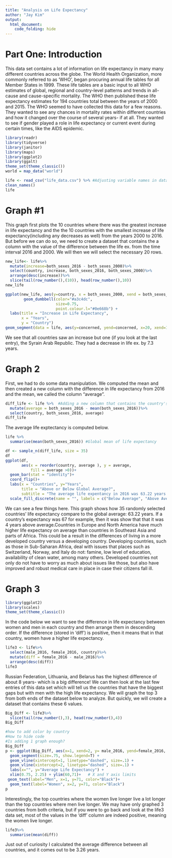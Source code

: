 ```yaml
---
title: "Analysis on Life Expectancy"
author: "Jay Kim"
output: 
  html_document:
    code_folding: hide
--- 
```


# Part One: Introduction
This data set contains a lot of information on life expectancy in many many different countries across the globe. The World Health Organization, more commonly referred to as 'WHO', began procuring annual life tables for all Member States in 1999. These life tables are a basic input to all WHO estimates of global, regional and country-level patterns and trends in all-cause and cause-specific mortality. The WHO then published these life expectancy estimates for 194 countries total between the years of 2000 and 2015. The WHO seemed to have collected this data for a few reasons. They wanted to see any chances in mortality rates within different countries and how it changed over the course of several years- if at all. They wanted to see if gender played a role in life expectancy or current event during certain times, like the AIDS epidemic. 

```r
library(readr)
library(tidyverse)
library(janitor)
library(maps)
library(ggplot2)
library(ggalt)
theme_set(theme_classic())
world = map_data("world")
```
```r
life <- read_csv("life_data.csv") %>% #Adjusting variable names in data set
clean_names()
life
```

# Graph #1
This graph first plots the 10 countries where there was the greatest increase in life expectancy and the the 10 countries with the smallest increase of life expectancy(including any decreases as well) from the years 2000 to 2016. But before we can do so, we need to create a dataset that contains the a column with the value of the difference between the life ex. from the time interval 2016 and 2000. We will then we will select the necessary 20 rows. 
```r
new_life<- life%>%
  mutate(increase=both_sexes_2016 - both_sexes_2000)%>%
  select(country, increase, both_sexes_2016, both_sexes_2000)%>%
  arrange(desc(increase))%>%
  slice(tail(row_number(),(10)), head(row_number(),10))
new_life
```

```r
ggplot(new_life, aes(y=country, x = both_sexes_2000, xend = both_sexes_2016)) + 
        geom_dumbbell(color="#a3c4dc", 
                      size=0.75, 
                      point.colour.l="#0e668b") +
  labs(title = "Increase in Life Expectancy", 
       x = "Years",
       y = "Country")
geom_segment(data = life, aes(y=concerned, yend=concerned, x=20, xend=100), color="#b2b2b2", size=0.15)
```
We see that all countries saw an increase but one (if you look at the last entry), the Syrain Arab Republic. They had a decrease in life ex. by 7.3 years. 


# Graph 2
First, we had to do some data manipulation. We computed the mean and then created a new column with the difference in life expectancy from 2016 and the mean, we called the column "average".
```r
diff_life <- life %>%  #Adding a new column that contains the country's deviation in life expectancy from the global average
  mutate(average = both_sexes_2016 - mean(both_sexes_2016))%>%
  select(country, both_sexes_2016, average)
diff_life
```
The average life exptectancy is computed below.
```r
life %>%
  summarise(mean(both_sexes_2016)) #Global mean of life expectancy
```

```r
df <- sample_n(diff_life, size = 35)
df
ggplot(df, 
       aes(x = reorder(country, average ), y = average,
           fill = average >0))+
  geom_bar(stat = "identity")+
  coord_flip()+
  labs(x = "Countries", y="Years",
       title = "Above or Below Global Average?",
       subtitle = "The average life expentancy in 2016 was 63.22 years ")+
  scale_fill_discrete(name = "", labels = c("Below Average", "Above Avergae"))
```
We can see a few things here. This graph shows how 35 randomly selected countries' life expectancy compare to the global average: 63.22 years. If a country's expectancy was 67 for example, then it was show that that it was 4 years above average.Countries in Europe and North America have much higher life expectancy on average than countries in Southeast Asia and parts of Africa. This could be a result in the differences of living in a more developed country versus a developing country. Developing countries, such as those in Sub-Saharan Africa, deal with issues that places such as Switzerland, Norway, and Italy do not: famine, low level of education, availability of clean water, among many others. Developed countries not only do not have to worry as much about issues like those, but also have improved and robust medical care in place in case their citizens fall ill. 


# Graph 3
```r
library(ggplot2)
library(scales)
theme_set(theme_classic())
```

In the code below we want to see the difference in life expectancy between women and men in each country and then arrange them in descending order. If the difference (stored in 'diff') is positive, then it means that in that country, women have a higher life expectancy.
```r
life3 <- life%>%
  select(male_2016, female_2016, country)%>%
  mutate(diff = female_2016 - male_2016)%>%
  arrange(desc(diff))
life3
```
Russian Federation, Lithuania, and Belarus has the highest difference of about 8 years- which is a big difference! We can then look at the last few entries of this data set which will tell us the countries that have the biggest gaps but with men with the high life expectancy. We will graph the top 3 from both ends of the dataset below to analyze. But quickly, we will create a dataset that contains these 6 values.
```r
Big_Diff <- life3%>%
  slice(tail(row_number(),3), head(row_number(),4))
Big_Diff
```


```r
#how to add color by country
#How to hide code
#Is adding 1 graph enough?
Big_Diff
p <- ggplot(Big_Diff, aes(x=1, xend=2, y= male_2016, yend=female_2016, colour=country)) + 
  geom_segment(size=.75, show.legend=T) +
  geom_vline(xintercept=1, linetype="dashed", size=.1) +
  geom_vline(xintercept=2, linetype="dashed", size=.1) +
  labs(x="", y="Average Life Expectancy") +
  xlim(0.75, 2.25) + ylim(60,71)+   # X and Y axis limits 
 geom_text(label="Men", x=1, y=71, color="Black")+
  geom_text(label="Women", x=2, y=71, color="Black")
p

```
Interestingly, the top countries where the women live longer live a lot longer than the top countries where men live longer. We may have only graphed 3 countries from both criteria, but if you were to go back and look at the life3 data set, most of the values in the 'diff' column are indeed positive, meaning the women live longer. 


```r
life3%>%
  summarise(mean(diff))
```

Just out of curiosity I calculated the average difference between all countries, and it comes out to be 3.26 years. 


